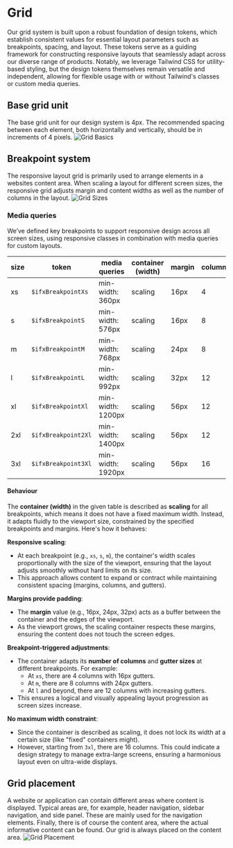 

<Meta title="Foundations/Grid" />

 # Grid 
Our grid system is built upon a robust foundation of design tokens, which establish consistent values for essential layout parameters such as breakpoints, spacing, and layout. These tokens serve as a guiding framework for constructing responsive layouts that seamlessly adapt across our diverse range of products. Notably, we leverage Tailwind CSS for utility-based styling, but the design tokens themselves remain versatile and independent, allowing for flexible usage with or without Tailwind's classes or custom media queries.
 
## Base grid unit 
The base grid unit for our design system is 4px. The recommended spacing between each element, both horizontally and vertically, should be in increments of 4 pixels.
<img src={GridBasics} alt="Grid Basics" />

## Breakpoint system
The responsive layout grid is primarily used to arrange elements in a websites content area. When scaling a layout for different screen sizes, the responsive grid adjusts margin and content widths as well as the number of columns in the layout.
<img src={Gridizes} alt="Grid Sizes" />

### Media queries
We’ve defined key breakpoints to support responsive design across all screen sizes, using responsive classes in combination with media queries for custom layouts.

| size | token | media queries | container (width) | margin | columns | gutter | 
|------|------------|-----------------------|---------------------|---------|---------|---------| 
| xs | <code>$ifxBreakpointXs</code> | min-width: 360px | scaling | 16px | 4 | 16px | 
| s | <code>$ifxBreakpointS</code> | min-width: 576px | scaling | 16px | 8 | 16px |
| m | <code>$ifxBreakpointM</code> | min-width: 768px | scaling | 24px | 8 | 24px |
| l | <code>$ifxBreakpointL</code> | min-width: 992px | scaling | 32px | 12 | 24px |
| xl | <code>$ifxBreakpointXl</code> | min-width: 1200px | scaling | 56px | 12 | 32px |
| 2xl | <code>$ifxBreakpoint2Xl</code> | min-width: 1400px | scaling | 56px | 12 | 32px |
| 3xl | <code>$ifxBreakpoint3Xl</code> | min-width: 1920px | scaling | 56px | 16 | 32px |

#### Behaviour
The **container (width)** in the given table is described as **scaling** for all breakpoints, which means it does not have a fixed maximum width. Instead, it adapts fluidly to the viewport size, constrained by the specified breakpoints and margins. Here's how it behaves:

**Responsive scaling**:
-   At each breakpoint (e.g., `xs`, `s`, `m`), the container's width scales proportionally with the size of the viewport, ensuring that the layout adjusts smoothly without hard limits on its size.
-   This approach allows content to expand or contract while maintaining consistent spacing (margins, columns, and gutters).

**Margins provide padding**:
-   The **margin** value (e.g., 16px, 24px, 32px) acts as a buffer between the container and the edges of the viewport.
-   As the viewport grows, the scaling container respects these margins, ensuring the content does not touch the screen edges.

**Breakpoint-triggered adjustments**:
-   The container adapts its **number of columns** and **gutter sizes** at different breakpoints. For example:
    -   At `xs`, there are 4 columns with 16px gutters.
    -   At `m`, there are 8 columns with 24px gutters.
    -   At `l` and beyond, there are 12 columns with increasing gutters.
-   This ensures a logical and visually appealing layout progression as screen sizes increase.

**No maximum width constraint**:
-   Since the container is described as scaling, it does not lock its width at a certain size (like "fixed" containers might).
-   However, starting from `3xl`, there are 16 columns. This could indicate a design strategy to manage extra-large screens, ensuring a harmonious layout even on ultra-wide displays.

## Grid placement
A website or application can contain different areas where content is displayed. Typical areas are, for example, header navigation, sidebar navigation, and side panel. These are mainly used for the navigation elements. Finally, there is of course the content area, where the actual informative content can be found. Our grid is always placed on the content area.
<img src={GridPlacement} alt="Grid Placement" />